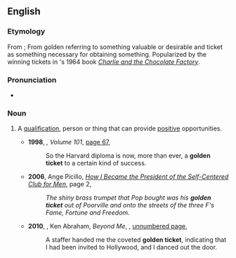 ==English==

===Etymology===
From {{compound|en|golden|ticket}}; From golden referring to something valuable or desirable and ticket as something necessary for obtaining something. Popularized by the winning tickets in {{w|Roald Dahl}}'s 1964 book ''[[w:en:Charlie and the Chocolate Factory|Charlie and the Chocolate Factory]]''.

===Pronunciation===
* {{audio|en|en-au-golden ticket.ogg|Audio (AU)}}

===Noun===
{{en-noun}}

# {{lb|en|idiomatic}} A [[qualification]], person or thing that can provide [[positive]] opportunities.
#* '''1998''', ''{{w|Harvard Magazine}}, Volume 101'', [https://books.google.com.au/books?id=_QMuAAAAMAAJ&q=%22the+Harvard+diploma+is+now,+more+than+ever,+a+golden+ticket%22&dq=%22the+Harvard+diploma+is+now,+more+than+ever,+a+golden+ticket%22&hl=en&newbks=1&newbks_redir=0&sa=X&ved=2ahUKEwj2v-Xwu8PuAhXqxDgGHbMYAqQQ6AEwAHoECAAQAg page 67],
#*: So the Harvard diploma is now, more than ever, a '''golden ticket''' to a certain kind of success.
#* '''2006''', Ange Picillo, ''[http://books.google.com/books?id=jWYyVlzTHqoC How I Became the President of the Self-Centered Club for Men]'', page 2,
#*: ''The shiny brass trumpet that Pop bought was his '''golden ticket''' out of Poorville and onto the streets of the three F's Fame, Fortune and Freedom.''
#* '''2010''', {{w|Melinda Doolittle}}, Ken Abraham, ''Beyond Me'', {{w|Zondervan|ZONDERVAN}}, [https://books.google.com.au/books?id=RQ3GBefN9R8C&pg=PT86&dq=%22golden+ticket%22%7C%22golden+tickets%22&hl=en&newbks=1&newbks_redir=0&sa=X&ved=2ahUKEwjqi5CotsPuAhXFyzgGHV6GBR04ZBDoATAWegQIQxAC#v=onepage&q=%22golden%20ticket%22%7C%22golden%20tickets%22&f=false unnumbered page],
#*: A staffer handed me the coveted '''golden ticket''', indicating that I had been invited to Hollywood, and I danced out the door.